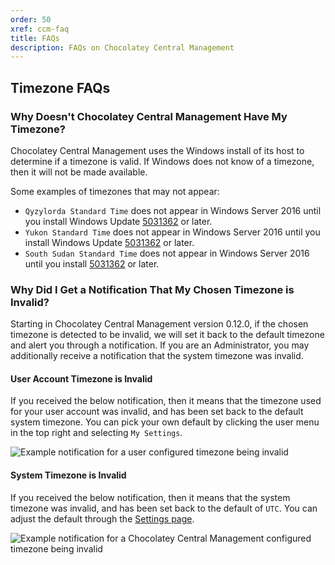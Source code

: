 ---
order: 50
xref: ccm-faq
title: FAQs
description: FAQs on Chocolatey Central Management
---

## Timezone FAQs

### Why Doesn't Chocolatey Central Management Have My Timezone?

Chocolatey Central Management uses the Windows install of its host to determine if a timezone is valid. If Windows does not know of a timezone, then it will not be made available.

Some examples of timezones that may not appear:

* `Qyzylorda Standard Time` does not appear in Windows Server 2016 until you install Windows Update [5031362](https://support.microsoft.com/en-us/topic/october-10-2023-kb5031362-os-build-14393-6351-0c6e713e-3d6a-4593-8a75-af0a605f249c) or later.
* `Yukon Standard Time` does not appear in Windows Server 2016 until you install Windows Update [5031362](https://support.microsoft.com/en-us/topic/october-10-2023-kb5031362-os-build-14393-6351-0c6e713e-3d6a-4593-8a75-af0a605f249c) or later.
* `South Sudan Standard Time` does not appear in Windows Server 2016 until you install [5031362](https://support.microsoft.com/en-us/topic/october-10-2023-kb5031362-os-build-14393-6351-0c6e713e-3d6a-4593-8a75-af0a605f249c) or later.

### Why Did I Get a Notification That My Chosen Timezone is Invalid?

Starting in Chocolatey Central Management version 0.12.0, if the chosen timezone is detected to be invalid, we will set it back to the default timezone and alert you through a notification. If you are an Administrator, you may additionally receive a notification that the system timezone was invalid.

#### User Account Timezone is Invalid

If you received the below notification, then it means that the timezone used for your user account was invalid, and has been set back to the default system timezone. You can pick your own default by clicking the user menu in the top right and selecting `My Settings`.


![Example notification for a user configured timezone being invalid](/images/ccm-manual/notifications/user-timezone-invalid.png)


#### System Timezone is Invalid

If you received the below notification, then it means that the system timezone was invalid, and has been set back to the default of `UTC`. You can adjust the default through the [Settings page](xref:ccm-administration-settings-general).

![Example notification for a Chocolatey Central Management configured timezone being invalid](/images/ccm-manual/notifications/system-timezone-invalid.png)
